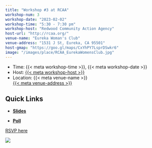 ```yaml
---
title: "Workshop #3 at RCAA"
workshop-num: 3
workshop-date: "2023-02-02"
workshop-time: "5:30 - 7:30 pm"
workshop-host: "Redwood Community Action Agency"
host-url: "http://rcaa.org/"
venue-name: "Eureka Woman's Club"
venue-address: "1531 J St, Eureka, CA 95501"
host-gmap: "https://goo.gl/maps/CxYhPY7LsprDSwkr6"
image: "/images/place/RCAA_EurekaWomensClub.jpg"
---
```


-   Time: {{< meta workshop-time >}}, {{< meta workshop-date >}}
-   Host: [{{< meta workshop-host >}}](%7B%7B%3C%20meta%20host-url%20%3E%7D%7D)
-   Location: {{< meta venue-name >}}\
    [{{< meta venue-address >}}](%7B%7B%3C%20meta%20host-gmap%20%3E%7D%7D)

## Quick Links

-   [**Slides**](https://docs.google.com/presentation/d/1CcmWXOnk91XCcI3E8BrqX71fR2F-y8GQyLQHLwkNUiI/edit?usp=sharing)

-   [**Poll**](https://pollev.com/rupertsmudge433)

[RSVP here](https://forms.gle/Wuvb6GdGZScFouFp9)

![](`r rmarkdown::metadata$image[1]`)
